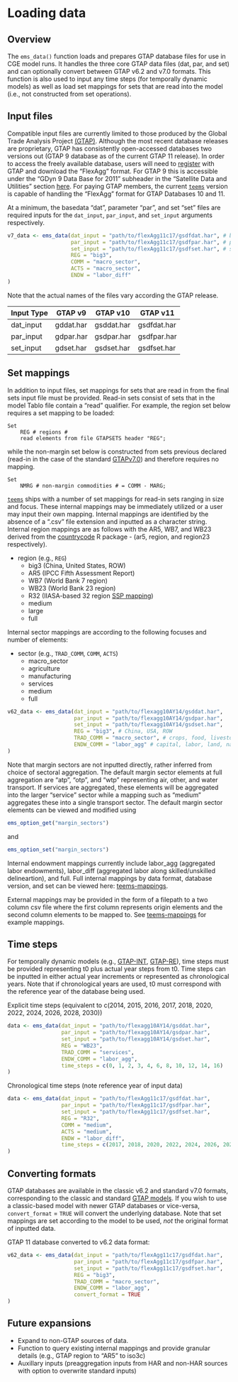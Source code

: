# Loading data

## Overview

The `ems_data()` function loads and prepares GTAP database files for use in CGE model runs. It handles the three core GTAP data files (dat, par, and set) and can optionally convert between GTAP v6.2 and v7.0 formats. This function is also used to input any time steps (for temporally dynamic models) as well as load set mappings for sets that are read into the model (i.e., not constructed from set operations).

## Input files
Compatible input files are currently limited to those produced by the Global Trade Analysis Project [(GTAP)](https://www.gtap.agecon.purdue.edu/). Although the most recent database releases are proprietary, GTAP has consistently open-accessed databases two versions out (GTAP 9 database as of the current GTAP 11 release). In order to access the freely available database, users will need to [register](https://www.gtap.agecon.purdue.edu/access_member/profile/profile_addnew.aspx) with GTAP and download the "FlexAgg" format. For GTAP 9 this is accessible under the "GDyn 9 Data Base for 2011" subheader in the "Satellite Data and Utilities" section [here](https://www.gtap.agecon.purdue.edu/databases/archives.asp). For paying GTAP members, the current [`teems`](https://github.com/teemsphere/teems-R) version is capable of handling the "FlexAgg" format for GTAP Databases 10 and 11.

At a minimum, the basedata "dat", parameter "par", and set "set" files are required inputs for the `dat_input`, `par_input`, and `set_input` arguments respectively. 
```r
v7_data <- ems_data(dat_input = "path/to/flexAgg11c17/gsdfdat.har", # basedata coefficients
                    par_input = "path/to/flexAgg11c17/gsdfpar.har", # parameter coefficients
                    set_input = "path/to/flexAgg11c17/gsdfset.har", # set elements
                    REG = "big3",
                    COMM = "macro_sector",
                    ACTS = "macro_sector",
                    ENDW = "labor_diff"
)
```
Note that the actual names of the files vary according the GTAP release.

| Input Type | GTAP v9 | GTAP v10 | GTAP v11 |
|------------|---------|----------|----------|
| dat_input  | gddat.har | gsddat.har | gsdfdat.har |
| par_input  | gdpar.har | gsdpar.har | gsdfpar.har |
| set_input  | gdset.har | gsdset.har | gsdfset.har |


## Set mappings
In addition to input files, set mappings for sets that are read in from the final sets input file must be provided. Read-in sets consist of sets that in the model Tablo file contain a "read" qualifier. For example, the region set below requires a set mapping to be loaded:
```
Set
    REG # regions #
    read elements from file GTAPSETS header "REG";  
```
while the non-margin set below is constructed from sets previous declared (read-in in the case of the standard [GTAPv7.0](https://github.com/teemsphere/teems-models/blob/main/GTAPv7.0/GTAPv7.0.tab)) and therefore requires no mapping.
```
Set
    NMRG # non-margin commodities # = COMM - MARG;  
```

[`teems`](https://github.com/teemsphere/teems-R) ships with a number of set mappings for read-in sets ranging in size and focus. These internal mappings may be immediately utilized or a user may input their own mapping. Internal mappings are identified by the absence of a ".csv" file extension and inputted as a character string. Internal region mappings are as follows with the AR5, WB7, and WB23 derived from the [countrycode](https://vincentarelbundock.github.io/countrycode/#/man/codelist) R package - (ar5, region, and region23 respectively).

- region (e.g., `REG`)
  - big3 (China, United States, ROW)
  - AR5 (IPCC Fifth Assessment Report)
  - WB7 (World Bank 7 region)
  - WB23 (World Bank 23 region)
  - R32 (IIASA-based 32 region [SSP mapping](https://tntcat.iiasa.ac.at/SspDb/dsd?Action=htmlpage&page=10))
  - medium
  - large
  - full

Internal sector mappings are according to the following focuses and number of elements:

- sector (e.g., `TRAD_COMM`, `COMM`, `ACTS`)
  - macro_sector
  - agriculture
  - manufacturing
  - services
  - medium
  - full

```r
v62_data <- ems_data(dat_input = "path/to/flexagg10AY14/gsddat.har",
                     par_input = "path/to/flexagg10AY14/gsdpar.har",
                     set_input = "path/to/flexagg10AY14/gsdset.har",
                     REG = "big3", # China, USA, ROW
                     TRAD_COMM = "macro_sector", # crops, food, livestock, mnfcs, svces
                     ENDW_COMM = "labor_agg" # capital, labor, land, natlres
)
```

Note that margin sectors are not inputted directly, rather inferred from choice of sectoral aggregation. The default margin sector elements at full aggregation are "atp", "otp", and "wtp" representing air, other, and water transport. If services are aggregated, these elements will be aggregated into the larger "service" sector while a mapping such as "medium" aggregates these into a single transport sector. The default margin sector elements can be viewed and modified using 
```r
ems_option_get("margin_sectors")
```
and 
```r
ems_option_set("margin_sectors")
```

Internal endowment mappings currently include labor_agg (aggregated labor endowments), labor_diff (aggregated labor along skilled/unskilled delineartion), and full. Full internal mappings by data format, database version, and set can be viewed here: [teems-mappings](https://github.com/teemsphere/teems-mappings).

External mappings may be provided in the form of a filepath to a two column csv file where the first column represents origin elements and the second column elements to be mapped to. See [teems-mappings](https://github.com/teemsphere/teems-mappings) for example mappings.


<!-- ## Auxilliary inputs -->

## Time steps
For temporally dynamic models (e.g., [GTAP-INT](https://github.com/teemsphere/teems-models/tree/main/GTAP-INTv1), [GTAP-RE](https://github.com/teemsphere/teems-models/tree/main/GTAP-REv1)), time steps must be provided representing t0 plus actual year steps from t0. Time steps can be inputted in either actual year increments or represented as chronological years. Note that if chronological years are used, t0 must correspond with the reference year of the database being used.

Explicit time steps (equivalent to c(2014, 2015, 2016, 2017, 2018, 2020, 2022, 2024, 2026, 2028, 2030))
```r
data <- ems_data(dat_input = "path/to/flexagg10AY14/gsddat.har",
                 par_input = "path/to/flexagg10AY14/gsdpar.har",
                 set_input = "path/to/flexagg10AY14/gsdset.har",
                 REG = "WB23",
                 TRAD_COMM = "services",
                 ENDW_COMM = "labor_agg",
                 time_steps = c(0, 1, 2, 3, 4, 6, 8, 10, 12, 14, 16)
)
```

Chronological time steps (note reference year of input data)
```r
data <- ems_data(dat_input = "path/to/flexAgg11c17/gsdfdat.har",
                 par_input = "path/to/flexAgg11c17/gsdfpar.har",
                 set_input = "path/to/flexAgg11c17/gsdfset.har",
                 REG = "R32",
                 COMM = "medium",
                 ACTS = "medium",
                 ENDW = "labor_diff",
                 time_steps = c(2017, 2018, 2020, 2022, 2024, 2026, 2028, 2030)
) 
```
## Converting formats
GTAP databases are available in the classic v6.2 and standard v7.0 formats, corresponding to the classic and standard [GTAP models
](https://www.gtap.agecon.purdue.edu/models/current.asp). If you wish to use a classic-based model with newer GTAP databases or vice-versa, `convert_format` = `TRUE` will convert the underlying database. Note that set mappings are set according to the model to be used, *not* the original format of inputted data.

GTAP 11 database converted to v6.2 data format:
```r
v62_data <- ems_data(dat_input = "path/to/flexAgg11c17/gsdfdat.har",
                     par_input = "path/to/flexAgg11c17/gsdfpar.har",
                     set_input = "path/to/flexAgg11c17/gsdfset.har",
                     REG = "big3",
                     TRAD_COMM = "macro_sector",
                     ENDW_COMM = "labor_agg",
                     convert_format = TRUE
)
```

## Future expansions
* Expand to non-GTAP sources of data.
* Function to query existing internal mappings and provide granular details (e.g., GTAP region to "AR5" to iso3c)
* Auxillary inputs (preaggregation inputs from HAR and non-HAR sources with option to overwrite standard inputs)
